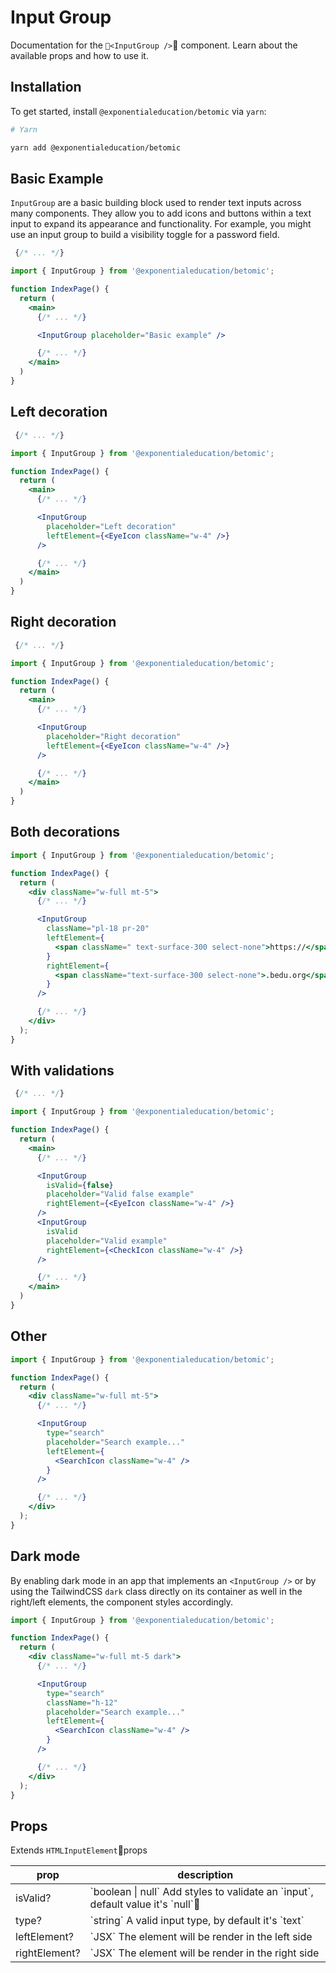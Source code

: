 
# Input Group

Documentation for the `<InputGroup />` component. Learn about the available props and how to use it.

## Installation

To get started, install `@exponentialeducation/betomic` via `yarn`:

```bash
# Yarn

yarn add @exponentialeducation/betomic
```

## Basic Example

`InputGroup` are a basic building block used to render text inputs across many components.
They allow you to add icons and buttons within a text input to expand its appearance and functionality.
For example, you might use an input group to build a visibility toggle for a password field.

```jsx highlight=3,10
 {/* ... */}

import { InputGroup } from '@exponentialeducation/betomic';

function IndexPage() {
  return (
    <main>
      {/* ... */}

      <InputGroup placeholder="Basic example" />

      {/* ... */}
    </main>
  )
}
```

<InputGroupBasicExample />

## Left decoration

```jsx highlight=3,10-13
 {/* ... */}

import { InputGroup } from '@exponentialeducation/betomic';

function IndexPage() {
  return (
    <main>
      {/* ... */}

      <InputGroup
        placeholder="Left decoration"
        leftElement={<EyeIcon className="w-4" />}
      />

      {/* ... */}
    </main>
  )
}
```

<InputGroupLeftExample />

## Right decoration

```jsx highlight=3,10-13
 {/* ... */}

import { InputGroup } from '@exponentialeducation/betomic';

function IndexPage() {
  return (
    <main>
      {/* ... */}

      <InputGroup
        placeholder="Right decoration"
        leftElement={<EyeIcon className="w-4" />}
      />

      {/* ... */}
    </main>
  )
}
```

<InputGroupRightExample />

## Both decorations

```jsx highlight=1,10-15
import { InputGroup } from '@exponentialeducation/betomic';

function IndexPage() {
  return (
    <div className="w-full mt-5">
      {/* ... */}

      <InputGroup
        className="pl-18 pr-20"
        leftElement={
          <span className=" text-surface-300 select-none">https://</span>
        }
        rightElement={
          <span className="text-surface-300 select-none">.bedu.org</span>
        }
      />

      {/* ... */}
    </div>
  );
}
```

<InputGroupComplexExample />

## With validations

```jsx highlight=3,11,16
 {/* ... */}

import { InputGroup } from '@exponentialeducation/betomic';

function IndexPage() {
  return (
    <main>
      {/* ... */}

      <InputGroup
        isValid={false}
        placeholder="Valid false example"
        rightElement={<EyeIcon className="w-4" />}
      />
      <InputGroup
        isValid
        placeholder="Valid example"
        rightElement={<CheckIcon className="w-4" />}
      />

      {/* ... */}
    </main>
  )
}
```

<InputGroupValidationExample />


## Other

```jsx highlight=1,8-14
import { InputGroup } from '@exponentialeducation/betomic';

function IndexPage() {
  return (
    <div className="w-full mt-5">
      {/* ... */}

      <InputGroup
        type="search"
        placeholder="Search example..."
        leftElement={
          <SearchIcon className="w-4" />
        }
      />

      {/* ... */}
    </div>
  );
}
```

<InputGroupSearchExample />

## Dark mode

By enabling dark mode in an app that implements an `<InputGroup />` or by using the TailwindCSS `dark` class directly on its container as well in the right/left elements, the component styles accordingly.<br/>

```jsx highlight=1,5,8-15
import { InputGroup } from '@exponentialeducation/betomic';

function IndexPage() {
  return (
    <div className="w-full mt-5 dark">
      {/* ... */}

      <InputGroup
        type="search"
        className="h-12"
        placeholder="Search example..."
        leftElement={
          <SearchIcon className="w-4" />
        }
      />

      {/* ... */}
    </div>
  );
}
```

<InputGroupDarkExample />

## Props

Extends `HTMLInputElement`props

<table className="min-w-full divide-y divide-gray-200">
  <thead>
    <tr>
      <th scope="col" className="border-l-0 border-r-0 px-6 py-3 text-left text-xs font-medium text-gray-500 uppercase tracking-wider">
        prop
      </th>
      <th scope="col" className="border-l-0 border-r-0 px-6 py-3 text-left text-xs font-medium text-gray-500 uppercase tracking-wider">
        description
      </th>
    </tr>
  </thead>
  <tbody className="divide-y divide-gray-200">
    <tr>
      <td className="border-l-0 border-r-0 px-6 py-4 text-sm font-medium text-gray-500">
        isValid?
      </td>
      <td className="border-l-0 border-r-0 px-6 py-4 text-sm font-medium text-gray-500">
        `boolean | null` <span className="block">Add styles to validate an `input`, default value it's `null`</span>
      </td>
    </tr>
    <tr>
      <td className="border-l-0 border-r-0 px-6 py-4 text-sm font-medium text-gray-500">
        type?
      </td>
      <td className="border-l-0 border-r-0 px-6 py-4 text-sm font-medium text-gray-500">
        `string` <span className="block">A valid input type, by default it's `text` </span>
      </td>
    </tr>
    <tr>
      <td className="border-l-0 border-r-0 px-6 py-4 text-sm font-medium text-gray-500">
        leftElement?
      </td>
      <td className="border-l-0 border-r-0 px-6 py-4 text-sm font-medium text-gray-500">
        `JSX` <span className="block">The element will be render in the left side</span>
      </td>
    </tr>
    <tr>
      <td className="border-l-0 border-r-0 px-6 py-4 text-sm font-medium text-gray-500">
        rightElement?
      </td>
      <td className="border-l-0 border-r-0 px-6 py-4 text-sm font-medium text-gray-500">
        `JSX` <span className="block">The element will be render in the right side</span>
      </td>
    </tr>
  </tbody>
</table>
